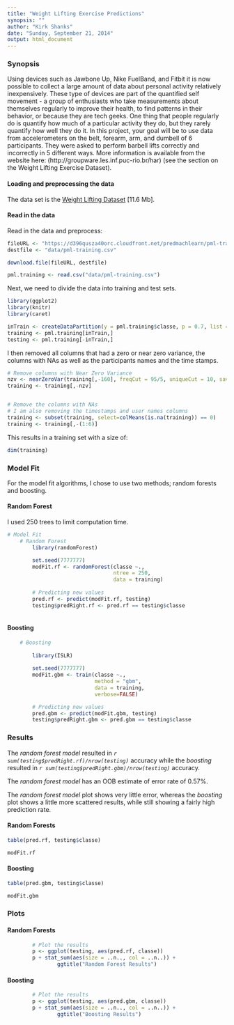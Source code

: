 ```yaml
---
title: "Weight Lifting Exercise Predictions"
synopsis: ""
author: "Kirk Shanks"
date: "Sunday, September 21, 2014"
output: html_document
---
```


### Synopsis

Using devices such as Jawbone Up, Nike FuelBand, and Fitbit it is now possible to collect a large amount of data about personal activity relatively inexpensively. These type of devices are part of the quantified self movement - a group of enthusiasts who take measurements about themselves regularly to improve their health, to find patterns in their behavior, or because they are tech geeks. One thing that people regularly do is quantify how much of a particular activity they do, but they rarely quantify how well they do it. In this project, your goal will be to use data from accelerometers on the belt, forearm, arm, and dumbell of 6 participants. They were asked to perform barbell lifts correctly and incorrectly in 5 different ways. More information is available from the website here: (http://groupware.les.inf.puc-rio.br/har) (see the section on the Weight Lifting Exercise Dataset). 


#### Loading and preprocessing the data

The data set is the [Weight Lifting Dataset](https://d396qusza40orc.cloudfront.net/predmachlearn/pml-training.csv) [11.6 Mb].


#### Read in the data

Read in the data and preprocess:

```r
fileURL <- "https://d396qusza40orc.cloudfront.net/predmachlearn/pml-training.csv"
destfile <- "data/pml-training.csv"

download.file(fileURL, destfile)

pml.training <- read.csv("data/pml-training.csv")
```

Next, we need to divide the data into training and test sets. 

```r
library(ggplot2)
library(knitr)
library(caret)

inTrain <- createDataPartition(y = pml.training$classe, p = 0.7, list = FALSE)
training <- pml.training[inTrain,]
testing <- pml.training[-inTrain,]

```

I then removed all columns that had a zero or near zero variance, the columns with NAs as well as the participants names and the time stamps.

```r
# Remove columns with Near Zero Variance
nzv <- nearZeroVar(training[,-160], freqCut = 95/5, uniqueCut = 10, saveMetrics = FALSE)
training <- training[,-nzv]


# Remove the columns with NAs
# I am also removing the timestamps and user names columns
training <- subset(training, select=colMeans(is.na(training)) == 0) 
training <- training[,-(1:6)]
```


This results in a training set with a size of:
```r
dim(training)
```

### Model Fit

For the model fit algorithms, I chose to use two methods; random forests and boosting.

#### Random Forest

I used 250 trees to limit computation time.

```r
# Model Fit
    # Random Forest
        library(randomForest)

        set.seed(7777777)
        modFit.rf <- randomForest(classe ~., 
                                  ntree = 250, 
                                  data = training)
        
        # Predicting new values
        pred.rf <- predict(modFit.rf, testing)
        testing$predRight.rf <- pred.rf == testing$classe
        
```


#### Boosting
```r
    # Boosting
        
        library(ISLR)
        
        set.seed(7777777)
        modFit.gbm <- train(classe ~., 
                            method = "gbm", 
                            data = training, 
                            verbose=FALSE)

        # Predicting new values
        pred.gbm <- predict(modFit.gbm, testing)
        testing$predRight.gbm <- pred.gbm == testing$classe
```


### Results

The *random forest model* resulted in *`r sum(testing$predRight.rf)/nrow(testing)`* accuracy while the *boosting* resulted in *`r sum(testing$predRight.gbm)/nrow(testing)`* accuracy. 

The *random forest model* has an OOB estimate of error rate of 0.57%.

The *random forest model* plot shows very little error, whereas the *boosting* plot shows a little more scattered results, while still showing a fairly high prediction rate.


#### Random Forests
```r
table(pred.rf, testing$classe)

modFit.rf
```

#### Boosting
```r
table(pred.gbm, testing$classe)

modFit.gbm
```

### Plots
#### Random Forests
```r
        # Plot the results
        p <- ggplot(testing, aes(pred.rf, classe))
        p + stat_sum(aes(size = ..n.., col = ..n..)) +
                ggtitle("Random Forest Results")
```


#### Boosting
```r
        # Plot the results
        p <- ggplot(testing, aes(pred.gbm, classe))
        p + stat_sum(aes(size = ..n.., col = ..n..)) +
                ggtitle("Boosting Results")
```
